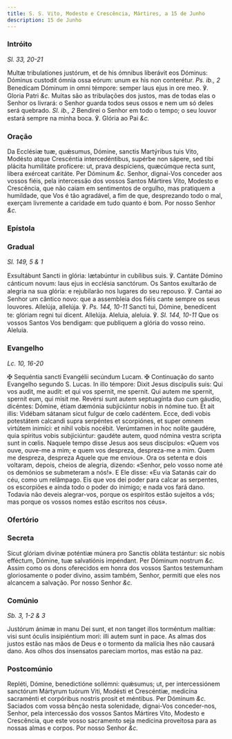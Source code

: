 ```yaml
---
title: S. S. Vito, Modesto e Crescência, Mártires, a 15 de Junho
description: 15 de Junho
---
```


### Intróito

_Sl. 33, 20-21_

<div class="grid grid-cols-2 gap-5">
  <span class="text-justify">
    Multæ tribulationes justórum, et de his ómnibus liberávit eos Dóminus:
    Dóminus custodit ómnia ossa eórum: unum ex his non conterétur.
    <em>Ps. ib., 2</em> Benedícam Dóminum in omni témpore: semper laus ejus in ore
    meo. ℣. Gloria Patri <em>&c.</em>
  </span>
  <span class="text-justify">
    Muitas são as tribulações dos justos, mas de todas elas o Senhor os livrará:
    o Senhor guarda todos seus ossos e nem um só deles será quebrado.
    <em>Sl. ib., 2</em> Bendirei o Senhor em todo o tempo; o seu louvor estará sempre
    na minha boca. ℣. Glória ao Pai <em>&c.</em>
  </span>
</div>

### Oração

<div class="grid grid-cols-2 gap-5">
  <span class="text-justify">
    Da Ecclésiæ tuæ, quǽsumus, Dómine, sanctis Martýribus tuis Vito, Modésto
    atque Crescéntia intercedéntibus, supérbe non sápere, sed tibi plácita
    humilitáte profícere: ut, prava despíciens, quæcúmque recta sunt, libera
    exérceat caritáte. Per Dóminum <em>&c.</em>
  </span>
  <span class="text-justify">
    Senhor, dignai-Vos conceder aos vossos fiéis, pela intercessão dos vossos
    Santos Mártires Vito, Modesto e Crescência, que não caiam em sentimentos de
    orgulho, mas pratiquem a humildade, que Vos é tão agradável, a fim de que,
    desprezando todo o mal, exerçam livremente a caridade em tudo quanto é bom.
    Por nosso Senhor <em>&c.</em>
  </span>
</div>

### Epístola


<LinkCard
  href="/missal/comum/6muitosmartires1#epístola"
  title="Muitos Mártires - Missa Intret in"
/>

### Gradual

_Sl. 149, 5 & 1_

<div class="grid grid-cols-2 gap-5">
  <span class="text-justify">
    Exsultábunt Sancti in glória: lætabúntur in cubílibus suis. ℣. Cantáte
    Dómino cánticum novum: laus ejus in ecclésia sanctórum.
  </span>
  <span class="text-justify">
    Os Santos exultarão de alegria na sua glória: e rejubilarão nos lugares do
    seu repouso. ℣. Cantai ao Senhor um cântico novo: que a assembleia dos fiéis
    cante sempre os seus louvores.
  </span>
  <span class="text-justify">
    Allelúja, allelúja. ℣. <em>Ps. 144, 10-11</em> Sancti tui, Dómine,
    benedícent te: glóriam regni tui dicent. Allelúja.
  </span>
  <span class="text-justify">
    Aleluia, aleluia. ℣. <em>Sl. 144, 10-11</em> Que os vossos Santos Vos
    bendigam: que publiquem a glória do vosso reino. Aleluia.
  </span>
</div>

### Evangelho

_Lc. 10, 16-20_

<div class="grid grid-cols-2 gap-5">
  <span class="text-justify">
    <span class="text-red-500">&#10016;</span> Sequéntia sancti Evangélii
    secúndum Lucam.
  </span>
  <span class="text-justify">
    <span class="text-red-500">&#10016;</span> Continuação do santo Evangelho
    segundo S. Lucas.
  </span>
  <span class="text-justify">
    In illo témpore: Dixit Jesus discípulis suis: Qui vos audit, me audit: et
    qui vos spernit, me spernit. Qui autem me spernit, spernit eum, qui misit
    me. Revérsi sunt autem septuagínta duo cum gáudio, dicéntes: Dómine, étiam
    dæmónia subjiciúntur nobis in nómine tuo. Et ait illis: Vidébam sátanam
    sicut fulgur de cœlo cadéntem. Ecce, dedi vobis potestátem calcandi supra
    serpéntes et scorpiónes, et super omnem virtútem inimíci: et nihil vobis
    nocébit. Verúmtamen in hoc nolíte gaudére, quia spíritus vobis subjiciúntur:
    gaudéte autem, quod nómina vestra scripta sunt in cœlis.
  </span>
  <span class="text-justify">
    Naquele tempo disse Jesus aos seus discípulos: «Quem vos ouve, ouve-me a
    mim; e quem vos despreza, despreza-me a mim. Quem me despreza, despreza
    Aquele que me enviou». Ora os setenta e dois voltaram, depois, cheios de
    alegria, dizendo: «Senhor, pelo vosso nome até os demónios se submeteram a
    nós!». E Ele disse: «Eu via Satanás cair do céu, como um relâmpago. Eis que
    vos dei poder para calcar as serpentes, os escorpiões e ainda todo o poder
    do inimigo; e nada vos fará dano. Todavia não deveis alegrar-vos, porque os
    espíritos estão sujeitos a vós; mas porque os vossos nomes estão escritos
    nos céus».
  </span>
</div>

### Ofertório

<LinkCard
  href="/missal/comum/6muitosmartires1#ofertório"
  title="Muitos Mártires - Missa Intret in"
/>

### Secreta

<div class="grid grid-cols-2 gap-5">
  <span class="text-justify">
    Sicut glóriam divínæ poténtiæ múnera pro Sanctis obláta testántur: sic nobis
    efféctum, Dómine, tuæ salvatiónis impéndant. Per Dóminum nostrum
    <em>&c.</em>
  </span>
  <span class="text-justify">
    Assim como os dons oferecidos em honra dos vossos Santos testemunham
    gloriosamente o poder divino, assim também, Senhor, permiti que eles nos
    alcancem a salvação. Por nosso Senhor <em>&c.</em>
  </span>
</div>

### Comúnio

_Sb. 3, 1-2 & 3_

<div class="grid grid-cols-2 gap-5">
  <span class="text-justify">
    Justórum ánimæ in manu Dei sunt, et non tanget illos torméntum malítiæ: visi
    sunt óculis insipiéntium mori: illi autem sunt in pace.
  </span>
  <span class="text-justify">
    As almas dos justos estão nas mãos de Deus e o tormento da malícia lhes não
    causará dano. Aos olhos dos insensatos pareciam mortos, mas estão na paz.
  </span>
</div>

### Postcomúnio

<div class="grid grid-cols-2 gap-5">
  <span class="text-justify">
    Repléti, Dómine, benedictióne sollémni: quǽsumus; ut, per intercessiónem
    sanctórum Mártyrum tuórum Viti, Modésti et Crescéntiæ, medicína sacraménti
    et corpóribus nostris prosit et méntibus. Per Dóminum <em>&c.</em>
  </span>
  <span class="text-justify">
    Saciados com vossa bênção nesta solenidade, dignai-Vos conceder-nos, Senhor,
    pela intercessão dos vossos Santos Mártires Vito, Modesto e Crescência, que
    este vosso sacramento seja medicina proveitosa para as nossas almas e
    corpos. Por nosso Senhor <em>&c.</em>
  </span>
</div>
